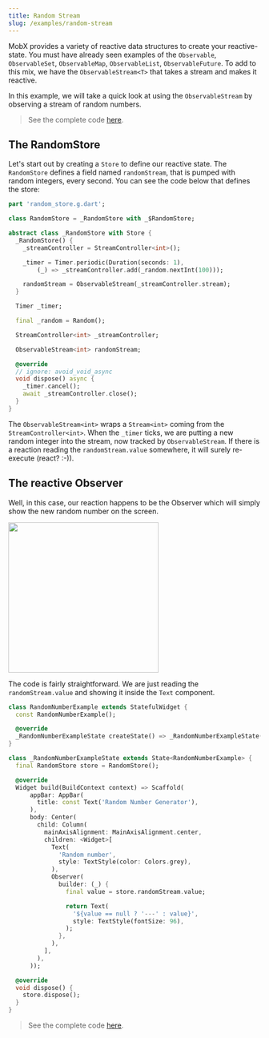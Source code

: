 ```yaml
---
title: Random Stream
slug: /examples/random-stream
---
```


MobX provides a variety of reactive data structures to create your reactive-state. You must have already seen examples of the `Observable`, `ObservableSet`, `ObservableMap`, `ObservableList`, `ObservableFuture`. To add to this mix, we have the `ObservableStream<T>` that takes a stream and makes it reactive.

In this example, we will take a quick look at using the `ObservableStream` by observing a stream of random numbers.

> See the complete code [here](https://github.com/mobxjs/mobx.dart/tree/master/mobx_examples/lib/random_stream).

## The RandomStore

Let's start out by creating a `Store` to define our reactive state. The `RandomStore` defines a field named `randomStream`, that is pumped with random integers, every second. You can see the code below that defines the store:

```dart
part 'random_store.g.dart';

class RandomStore = _RandomStore with _$RandomStore;

abstract class _RandomStore with Store {
  _RandomStore() {
    _streamController = StreamController<int>();

    _timer = Timer.periodic(Duration(seconds: 1),
        (_) => _streamController.add(_random.nextInt(100)));

    randomStream = ObservableStream(_streamController.stream);
  }

  Timer _timer;

  final _random = Random();

  StreamController<int> _streamController;

  ObservableStream<int> randomStream;

  @override
  // ignore: avoid_void_async
  void dispose() async {
    _timer.cancel();
    await _streamController.close();
  }
}

```

The `ObservableStream<int>` wraps a `Stream<int>` coming from the `StreamController<int>`. When the `_timer` ticks, we are putting a new random integer into the stream, now tracked by `ObservableStream`. If there is a reaction reading the `randomStream.value` somewhere, it will surely re-execute (react? :-)).

## The reactive Observer

Well, in this case, our reaction happens to be the Observer which will simply show the new random number on the screen.


<img src={picture} width="300" />

The code is fairly straightforward. We are just reading the `randomStream.value` and showing it inside the `Text` component.

```dart
class RandomNumberExample extends StatefulWidget {
  const RandomNumberExample();

  @override
  _RandomNumberExampleState createState() => _RandomNumberExampleState();
}

class _RandomNumberExampleState extends State<RandomNumberExample> {
  final RandomStore store = RandomStore();

  @override
  Widget build(BuildContext context) => Scaffold(
      appBar: AppBar(
        title: const Text('Random Number Generator'),
      ),
      body: Center(
        child: Column(
          mainAxisAlignment: MainAxisAlignment.center,
          children: <Widget>[
            Text(
              'Random number',
              style: TextStyle(color: Colors.grey),
            ),
            Observer(
              builder: (_) {
                final value = store.randomStream.value;

                return Text(
                  '${value == null ? '---' : value}',
                  style: TextStyle(fontSize: 96),
                );
              },
            ),
          ],
        ),
      ));

  @override
  void dispose() {
    store.dispose();
  }
}

```

> See the complete code [here](https://github.com/mobxjs/mobx.dart/tree/master/mobx_examples/lib/random_stream).
